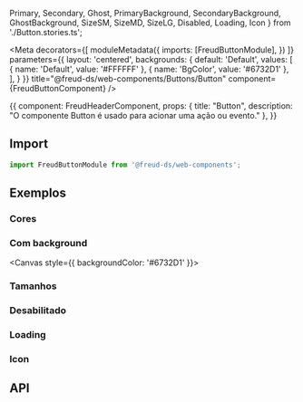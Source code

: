   Primary,
  Secondary,
  Ghost,
  PrimaryBackground,
  SecondaryBackground,
  GhostBackground,
  SizeSM,
  SizeMD,
  SizeLG,
  Disabled,
  Loading,
  Icon
} from './Button.stories.ts';

<Meta
  decorators={[
    moduleMetadata({
      imports: [FreudButtonModule],
    })
  ]}
  parameters={{
    layout: 'centered',
    backgrounds: {
      default: 'Default',
      values: [
        { name: 'Default', value: '#FFFFFF' },
        { name: 'BgColor', value: '#6732D1' },
      ],
    }
  }}
title="@freud-ds/web-components/Buttons/Button" component={FreudButtonComponent} />

<Story name="Storyname-hidden">
  {{
    component: FreudHeaderComponent,
    props: {
      title: "Button",
      description: "O componente Button é usado para acionar uma ação ou evento."
    },
  }}
</Story>

## <a id="importing"></a>Import

```ts
import FreudButtonModule from '@freud-ds/web-components';
```

## <a id="exemplos"></a>Exemplos

### Cores
<Canvas>
  <Story story={Primary}/>
  <Story story={Secondary}/>
  <Story story={Ghost}/>
</Canvas>

### Com background
<Canvas style={{ backgroundColor: '#6732D1' }}>
  <Story story={PrimaryBackground}/>
  <Story story={SecondaryBackground}/>
  <Story story={GhostBackground}/>
</Canvas>

### Tamanhos
<Canvas>
  <Story story={SizeSM}/>
  <Story story={SizeMD}/>
  <Story story={SizeLG}/>
</Canvas>

### Desabilitado
<Canvas>
  <Story story={Disabled}/>
</Canvas>

### Loading
<Canvas>
  <Story story={Loading}/>
</Canvas>

### Icon
<Canvas>
  <Story story={Icon}/>
</Canvas>

## <a id="api"></a>API

<ArgsTable of={FreudButtonComponent} />
